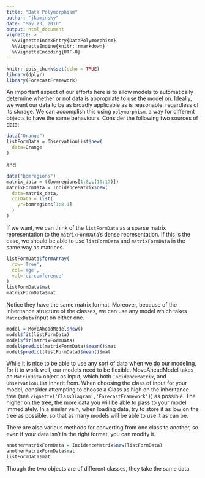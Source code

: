 ```yaml
---
title: "Data Polymorphism"
author: "jkaminsky"
date: "May 23, 2016"
output: html_document
vignette: >
  %\VignetteIndexEntry{DataPolymorphism}
  %\VignetteEngine{knitr::rmarkdown}
  %\VignetteEncoding{UTF-8}
---
```


```r
knitr::opts_chunk$set(echo = TRUE)
library(dplyr)
library(ForecastFramework)
```

An important aspect of our efforts here is to allow models to automatically determine whether or not data is appropriate to use the model on.  Ideally, we want our data to be as broadly applicable as is reasonable, regardless of its storage.  We can accomplish this using `polymorphism`, a way for different objects to have the same behaviours.  Consider the following two sources of data:

```r
data("Orange")
listFormData = ObservationList$new(
  data=Orange
)
```
and 
```r
data("bomregions")
matrix_data = t(bomregions[1:8,c(10:17)])
matrixFormData = IncidenceMatrix$new(
  data=matrix_data,
  colData = list(
    yr=bomregions[1:8,1]
  )
)
```
If we want, we can think of the `listFormData` as a sparse matrix representation to the `matrixFormData`'s dense representation.  If this is the case, we should be able to use `listFormData` and `matrixFormData` in the same way as matrices.

```r
listFormData$formArray(
  row='Tree',
  col='age',
  val='circumference'
)
listFormData$mat
matrixFormData$mat
```

Notice they have the same matrix format.  Moreover, because of the inheritance structure of the classes, we can use any model which takes `MatrixData` input on either one.

```r
model = MoveAheadModel$new()
model$fit(listFormData)
model$fit(matrixFormData)
model$predict(matrixFormData)$mean()$mat
model$predict(listFormData)$mean()$mat
```
While it is nice to be able to use any sort of data when we do our modeling, for it to work well, our models need to be flexible.  MoveAheadModel takes an ```MatrixData``` object as input, which both ```IncidenceMatrix```, and ```ObservationList``` inherit from.  When choosing the class of input for your model, consider attempting to choose a Class as high on the inheritance tree (see `vignette('ClassDiagram','ForecastFramework')`) as possible.  The higher on the tree, the more data you will be able to pass to your model immediately.  In a similar vein, when loading data, try to store it as low on the tree as possible, so that as many models will be able to use it as can be.  

There are also various methods for converting from one class to another, so even if your data isn't in the right format, you can modify it.

```r
anotherMatrixFormData = IncidenceMatrix$new(listFormData)
anotherMatrixFormData$mat
listFormData$mat
```
Though the two objects are of different classes, they take the same data.
